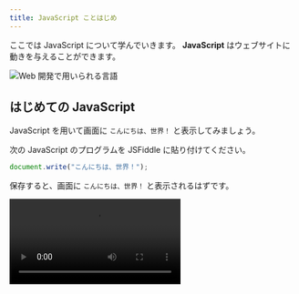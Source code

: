 ```yaml
---
title: JavaScript ことはじめ
---
```



ここでは JavaScript について学んでいきます。
**JavaScript** はウェブサイトに動きを与えることができます。

![Web 開発で用いられる言語](./web-development-languages.drawio.svg)

## はじめての JavaScript

<Term>JavaScript</Term> を用いて画面に `こんにちは、世界！` と表示してみましょう。

次の JavaScript のプログラムを JSFiddle に貼り付けてください。

```javascript
document.write("こんにちは、世界！");
```

保存すると、画面に `こんにちは、世界！` と表示されるはずです。

<video src={writeJavascriptCodeVideo} controls />

## JavaScript の基本文法

`document.write` は画面に出力するための命令です。

```javascript
document.write("こんにちは、世界1");
document.write("こんにちは、世界2");
document.write("こんにちは、世界3");
```

## コメント

`//` から行末までの部分は**コメント**とみなされ、プログラムの実行に影響を与えません。
この教材内でもプログラムの意味や実行結果を説明するのに利用していきます。

```javascript
// この部分はコメントです。
document.write("こんにちは、世界1"); // この部分もコメントです。
// 次の行はコメントになっているため、プログラムの実行に影響を与えません。
// document.write("こんにちは、世界2");
document.write("こんにちは、世界3");
```
